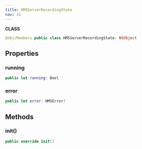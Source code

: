 ```yaml
---
title: HMSServerRecordingState
nav: 31
---
```


**CLASS**

```swift
@objcMembers public class HMSServerRecordingState: NSObject
```

## Properties

### running

```swift
public let running: Bool
```

### error

```swift
public let error: HMSError?
```

## Methods

### init()

```swift
public override init()
```
